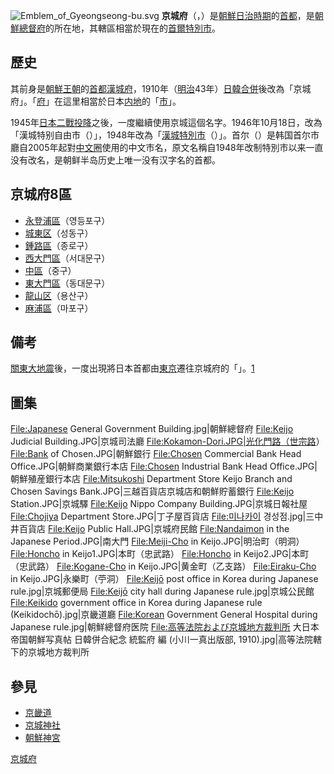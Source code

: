 {{Koreanname| 
|title=京城府 
|img=Old Seoul Keijo City Hall.jpg
|caption=京城府廳（市政府）
|hangul=경성
|hanja=京城
|rr=Gyeongseong
|mr=Kyŏngsŏng
}}
{{japanese
|japanese=京城
|kana=けいじょう
|romaji=Keijō
}}
[[File:Emblem_of_Gyeongseong-bu.svg|thumb]]
'''京城府'''（{{jpn|j=京城府}}，{{kor|k=경성부|hanja=京城府}}）是[[朝鮮日治時期|朝鮮日治時期]]的[[首都|首都]]，是[[朝鮮總督府|朝鮮總督府]]的所在地，其轄區相當於現在的[[首爾特別市|首爾特別市]]。

== 歷史 ==
其前身是[[朝鮮王朝|朝鮮王朝]]的[[首都|首都]][[漢城府|漢城府]]，1910年（[[明治|明治]]43年）[[日韓合併|日韓合併]]後改為「京城府」。「[[府|府]]」在這里相當於日本[[内地_(大日本帝国)|内地]]的「[[市|市]]」。

1945年[[日本二戰投降|日本二戰投降]]之後，一度繼續使用京城這個名字。1946年10月18日，改為「漢城特别自由市（{{lang|ko|서울특별자유시}}）」，1948年改為「[[漢城特別市|漢城特別市]]（{{lang|ko|서울특별시}}）」。首尔（{{lang|ko|서울}}）是韩国首尔市廳自2005年起對[[中文圈|中文圈]]使用的中文市名，原文名稱自1948年改制特別市以来一直没有改名，是朝鲜半岛历史上唯一没有汉字名的首都。


==京城府8區==
*[[永登浦區|永登浦區]]（<span lang="ko">영등포구</span>）
*[[城東區_(首爾)|城東区]]（<span lang="ko">성동구</span>）
*[[鍾路區|鍾路區]]（<span lang="ko">종로구</span>）
*[[西大門區|西大門區]]（<span lang="ko">서대문구</span>）
*[[中區_(首爾)|中區]]（<span lang="ko">중구</span>）
*[[東大門區|東大門區]]（<span lang="ko">동대문구</span>）
*[[龍山區_(首爾)|龍山区]]（<span lang="ko">용산구</span>）
*[[麻浦區|麻浦區]]（<span lang="ko">마포구</span>）

==備考==
[[關東大地震|關東大地震]]後，一度出現將日本首都由[[東京|東京]]遷往京城府的「{{link-ja|京城遷都論||}}」。[http://japanese.joins.com/article/article.php?aid=68897&servcode=200&sectcode=200]{{WebCite|url=https://www.webcitation.org/66O1FqjwN?url=http://japanese.joins.com/article/897/68897.html?sectcode=200 |date=20120323203311 |dateformat=iso }}

{{Wide image|Keijo grand panorama.jpg|1000px|<center>京城府全景</center>}}

==圖集==
<gallery>
File:Japanese General Government Building.jpg|朝鮮總督府
File:Keijo Judicial Building.JPG|京城司法廳
File:Kokamon-Dori.JPG|光化門路（世宗路）
File:Bank of Chosen.JPG|朝鮮銀行
File:Chosen Commercial Bank Head Office.JPG|朝鮮商業銀行本店
File:Chosen Industrial Bank Head Office.JPG|朝鮮殖産銀行本店
File:Mitsukoshi Department Store Keijo Branch and Chosen Savings Bank.JPG|三越百貨店京城店和朝鮮貯蓄銀行
File:Keijo Station.JPG|京城驛
File:Keijo Nippo Company Building.JPG|京城日報社屋
File:Chojiya Department Store.JPG|丁子屋百貨店
File:미나카이 경성점.jpg|三中井百貨店
File:Keijo Public Hall.JPG|京城府民館
File:Nandaimon in the Japanese Period.JPG|南大門
File:Meiji-Cho in Keijo.JPG|明治町（明洞）
File:Honcho in Keijo1.JPG|本町（忠武路）
File:Honcho in Keijo2.JPG|本町（忠武路）
File:Kogane-Cho in Keijo.JPG|黄金町（乙支路）
File:Eiraku-Cho in Keijo.JPG|永樂町（苧洞）
File:Keijō post office in Korea during Japanese rule.jpg|京城郵便局
File:Keijō city hall during Japanese rule.jpg|京城公民館
File:Keikido government office in Korea during Japanese rule (Keikidochō).jpg|京畿道廳
File:Korean Government General Hospital during Japanese rule.jpg|朝鮮總督府医院
File:高等法院および京城地方裁判所 大日本帝国朝鮮写真帖 日韓併合紀念 統監府 編 (小川一真出版部, 1910).jpg|高等法院轄下的京城地方裁判所
</gallery>

==參見==
*[[京畿道_(日本統治時代)|京畿道]]
*[[京城神社|京城神社]]
*[[朝鮮神宮|朝鮮神宮]]

[[Category:京城府|]]